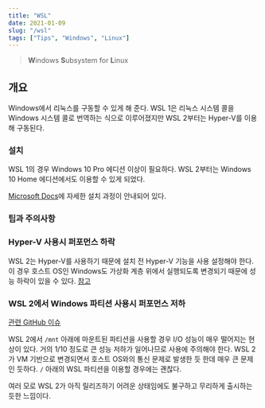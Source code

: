 ```yaml
---
title: "WSL"
date: 2021-01-09
slug: "/wsl"
tags: ["Tips", "Windows", "Linux"]
---
```


> **W**indows **S**ubsystem for **L**inux

## 개요

Windows에서 리눅스를 구동할 수 있게 해 준다. WSL 1은 리눅스 시스템 콜을 Windows 시스템 콜로 번역하는 식으로 이루어졌지만 WSL 2부터는 Hyper-V를 이용해 구동된다.

### 설치

WSL 1의 경우 Windows 10 Pro 에디션 이상이 필요하다. WSL 2부터는 Windows 10 Home 에디션에서도 이용할 수 있게 되었다.

[Microsoft Docs](https://docs.microsoft.com/ko-kr/windows/wsl/install-win10)에 자세한 설치 과정이 안내되어 있다.

### 팁과 주의사항

### Hyper-V 사용시 퍼포먼스 하락

WSL 2는 Hyper-V를 사용하기 때문에 설치 전 Hyper-V 기능을 사용 설정해야 한다. 이 경우 호스트 OS인 Windows도 가상화 계층 위에서 실행되도록 변경되기 때문에 성능 하락이 있을 수 있다. [참고](https://docs.microsoft.com/ko-kr/virtualization/hyper-v-on-windows/about/#limitations)

### WSL 2에서 Windows 파티션 사용시 퍼포먼스 저하

[관련 GitHub 이슈](https://github.com/microsoft/WSL/issues/4197)

WSL 2에서 `/mnt` 아래에 마운트된 파티션을 사용할 경우 I/O 성능이 매우 떨어지는 현상이 있다. 거의 1/10 정도로 큰 성능 저하가 일어나므로 사용에 주의해야 한다. WSL 2가 VM 기반으로 변경되면서 호스트 OS와의 통신 문제로 발생한 듯 한데 매우 큰 문제인 듯하다. `/` 아래의 WSL 파티션을 이용할 경우에는 괜찮다.

여러 모로 WSL 2가 아직 릴리즈하기 어려운 상태임에도 불구하고 무리하게 출시하는 듯한 느낌이다.